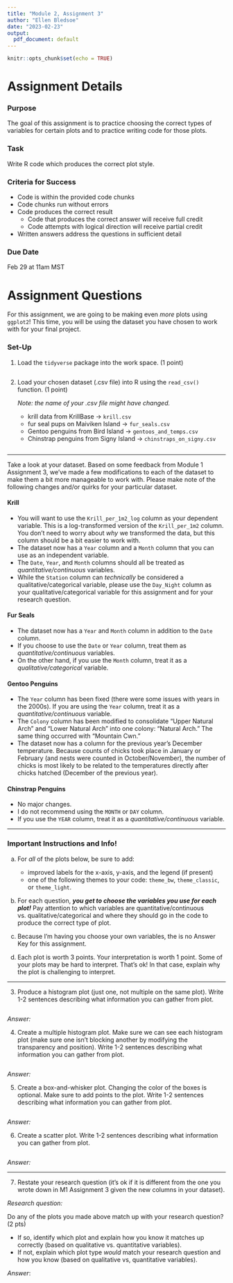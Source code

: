 ```yaml
---
title: "Module 2, Assignment 3"
author: "Ellen Bledsoe"
date: "2023-02-23"
output:
  pdf_document: default
---
```


```r
knitr::opts_chunk$set(echo = TRUE)
```

# Assignment Details

### Purpose

The goal of this assignment is to practice choosing the correct types of variables for certain plots and to practice writing code for those plots.

### Task

Write R code which produces the correct plot style.

### Criteria for Success

-   Code is within the provided code chunks
-   Code chunks run without errors
-   Code produces the correct result
    -   Code that produces the correct answer will receive full credit
    -   Code attempts with logical direction will receive partial credit
-   Written answers address the questions in sufficient detail

### Due Date

Feb 29 at 11am MST

# Assignment Questions

For this assignment, we are going to be making even *more* plots using `ggplot2`! This time, you will be using the dataset you have chosen to work with for your final project.

### Set-Up

1.  Load the `tidyverse` package into the work space. (1 point)

    ```r

    ```

2.  Load your chosen dataset (.csv file) into R using the `read_csv()` function. (1 point)

    *Note: the name of your .csv file might have changed.*

    -   krill data from KrillBase -\> `krill.csv`
    -   fur seal pups on Maiviken Island -\> `fur_seals.csv`
    -   Gentoo penguins from Bird Island -\> `gentoos_and_temps.csv`
    -   Chinstrap penguins from Signy Island -\> `chinstraps_on_signy.csv`

```r

```

------------------------------------------------------------------------

Take a look at your dataset. Based on some feedback from Module 1 Assignment 3, we've made a few modifications to each of the dataset to make them a bit more manageable to work with. Please make note of the following changes and/or quirks for your particular dataset.

#### Krill

-   You will want to use the `Krill_per_1m2_log` column as your dependent variable. This is a log-transformed version of the `Krill_per_1m2` column. You don't need to worry about *why* we transformed the data, but this column should be a bit easier to work with.
-   The dataset now has a `Year` column and a `Month` column that you can use as an independent variable.
-   The `Date`, `Year`, and `Month` columns should all be treated as *quantitative/continuous* variables.
-   While the `Station` column can *technically* be considered a qualitative/categorical variable, please use the `Day_Night` column as your qualitative/categorical variable for this assignment and for your research question.

#### Fur Seals

-   The dataset now has a `Year` and `Month` column in addition to the `Date` column.
-   If you choose to use the `Date` or `Year` column, treat them as *quantitative/continuous* variables.
-   On the other hand, if you use the `Month` column, treat it as a *qualitative/categorical* variable.

#### Gentoo Penguins

-   The `Year` column has been fixed (there were some issues with years in the 2000s). If you are using the `Year` column, treat it as a *quantitative/continuous* variable.
-   The `Colony` column has been modified to consolidate "Upper Natural Arch" and "Lower Natural Arch" into one colony: "Natural Arch." The same thing occurred with "Mountain Cwn."
-   The dataset now has a column for the previous year's December temperature. Because counts of chicks took place in January or February (and nests were counted in October/November), the number of chicks is most likely to be related to the temperatures directly after chicks hatched (December of the previous year).

#### Chinstrap Penguins

-   No major changes.
-   I do not recommend using the `MONTH` or `DAY` column.
-   If you use the `YEAR` column, treat it as a *quantitative/continuous* variable.

------------------------------------------------------------------------

### Important Instructions and Info!

(a) For *all* of the plots below, be sure to add:

    -   improved labels for the x-axis, y-axis, and the legend (if present)
    -   one of the following themes to your code: `theme_bw`, `theme_classic`, or `theme_light`.

(b) For each question, ***you get to choose the variables you use for each plot!*** Pay attention to which variables are quantitative/continuous vs. qualitative/categorical and where they should go in the code to produce the correct type of plot.

(c) Because I'm having you choose your own variables, the is no Answer Key for this assignment.

(d) Each plot is worth 3 points. Your interpretation is worth 1 point. Some of your plots may be hard to interpret. That's ok! In that case, explain why the plot is challenging to interpret.

------------------------------------------------------------------------

3.  Produce a histogram plot (just one, not multiple on the same plot). Write 1-2 sentences describing what information you can gather from plot.

```r

```

*Answer:*

4.  Create a multiple histogram plot. Make sure we can see each histogram plot (make sure one isn't blocking another by modifying the transparency and position). Write 1-2 sentences describing what information you can gather from plot.

```r

```

*Answer:*

5.  Create a box-and-whisker plot. Changing the color of the boxes is optional. Make sure to add points to the plot. Write 1-2 sentences describing what information you can gather from plot.

```r

```

*Answer:*

6.  Create a scatter plot. Write 1-2 sentences describing what information you can gather from plot.

```r

```

*Answer:*

------------------------------------------------------------------------

7.  Restate your research question (it's ok if it is different from the one you wrote down in M1 Assignment 3 given the new columns in your dataset).

*Research question:*

Do any of the plots you made above match up with your research question? (2 pts)

-   If so, identify which plot and explain how you know it matches up correctly (based on qualitative vs. quantitative variables).
-   If not, explain which plot type *would* match your research question and how you know (based on qualitative vs, quantitative variables).

*Answer*:
